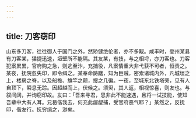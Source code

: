 ```yaml
---
---
---
```

title: 刀客窃印
---



山东多刀客，往往御人于国门之外，然矫健绝伦者，亦不多觏。咸丰时，登州某县有刀客某，猱捷迅速，垣壁所不能隔。其友某，有技，与之相埒，亦刀客也。刀客犯案累累，官府购之急，则逃至汴，充捕役，凡案情重大非弋获不可者，恒责之。某夜，抚院忽失印，即令缉之。某奉命踌躇，知为巨贼，密索诸城内外，凡城垣之上，楼房之脊，以及船桅、旗竿之颠，搜之几徧。一夜，至城东北铁塔旁，见有人自顶下，瞬息无踪。因超越而上，伏候之。须臾，其人返，相视惊喜，则友也。与叙间阔，并询窃印故。友曰：「吾来寻君，思非此不能速遇，且将一试技能，使知吾辈中大有人耳。兄曷偕我去，何充此龌龊捕，受官府恶气耶？」某然之，反抚印，偕友行。抚穷缉之，渺矣。